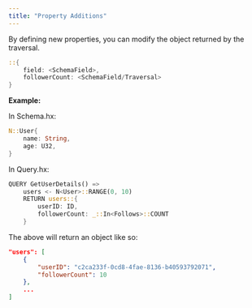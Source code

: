 ```yaml
---
title: "Property Additions"
---
```


By defining new properties, you can modify the object returned by the traversal.

```rust
::{
    field: <SchemaField>, 
    followerCount: <SchemaField/Traversal>
}
```

**Example:**

In Schema.hx:

```rust
N::User{
    name: String,
    age: U32,
}
```

In Query.hx:

```rust
QUERY GetUserDetails() =>
    users <- N<User>::RANGE(0, 10)
    RETURN users::{
        userID: ID,
        followerCount: _::In<Follows>::COUNT
    }
```

The above will return an object like so:

```json
"users": [
    {
        "userID": "c2ca233f-0cd8-4fae-8136-b40593792071",
        "followerCount": 10
    },
    ...
]
```
